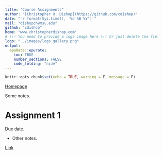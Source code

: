 ```yaml
---
title: "Course Assignments"
author: "[Christopher R. Dishop](https://github.com/cdishop)"
date: "`r format(Sys.time(), '%d %B %Y')`"
mail: "dishopch@msu.edu"
github: "cdishop"
home: "www.christopherdishop.com"
# !!! You need to provide a logo image here !!! Or just delete the field for no logo
logo: "../images/logo_gallery.png"
output:
  epuRate::epurate:
    toc: TRUE
    number_sections: FALSE
    code_folding: "hide"
---
```


```r
knitr::opts_chunk$set(echo = TRUE, warning = F, message = F)
```

[Homepage](https://cdishop.github.io/course_skeleton)

Some notes.

# Assignment 1 {#assignment1}

Due date.

- Other notes.

[Link](https://github.com/Cdishop/course_skeleton/raw/master/materials/assignments/assignment1.pdf)